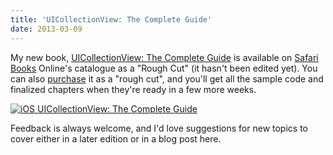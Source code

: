 ```yaml
---
title: 'UICollectionView: The Complete Guide'
date: 2013-03-09
---
```


My new book, [UICollectionView: The Complete Guide](http://click.linksynergy.com/fs-bin/click?id=3JVIZPzOhac&subid=&offerid=145238.1&type=10&tmpid=3559&RD_PARM1=http%253A%252F%252Fwww.informit.com%252Fstore%252Fios-uicollectionview-the-complete-guide-9780133410945) is available on [Safari Books](http://bit.ly/ZptwvM) Online's catalogue as a "Rough Cut" (it hasn't been edited yet). You can also [purchase](http://click.linksynergy.com/fs-bin/click?id=3JVIZPzOhac&subid=&offerid=145238.1&type=10&tmpid=3559&RD_PARM1=http%253A%252F%252Fwww.informit.com%252Fstore%252Fios-uicollectionview-the-complete-guide-9780133410945) it as a "rough cut", and you'll get all the sample code and finalized chapters when they're ready in a few more weeks.

<!-- TODO: Why isn't this centred? -->

[![iOS UICollectionView: The Complete Guide](https://my.safaribooksonline.com/images/9780133410938/9780133410938_s.jpg)](http://click.linksynergy.com/fs-bin/click?id=3JVIZPzOhac&subid=&offerid=145238.1&type=10&tmpid=3559&RD_PARM1=http%253A%252F%252Fwww.informit.com%252Fstore%252Fios-uicollectionview-the-complete-guide-9780133410945)

Feedback is always welcome, and I'd love suggestions for new topics to cover either in a later edition or in a blog post here.

